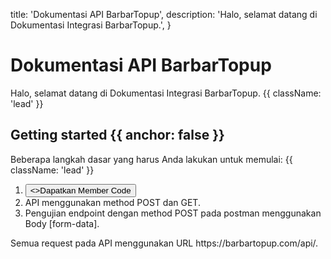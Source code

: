 
  title: 'Dokumentasi API BarbarTopup',
  description: 'Halo, selamat datang di Dokumentasi Integrasi BarbarTopup.',
}


<HeroPattern />

# Dokumentasi API BarbarTopup

Halo, selamat datang di Dokumentasi Integrasi BarbarTopup. {{ className: 'lead' }}

## Getting started {{ anchor: false }}

Beberapa langkah dasar yang harus Anda lakukan untuk memulai: {{ className: 'lead' }}

1. <div className="not-prose">
     <Button
       href="https://barbartopup.com/account/settings"
       variant="text"
       arrow="right"
     >
       <>Dapatkan Member Code</>
     </Button>
   </div>
2. API menggunakan method POST dan GET.
3. Pengujian endpoint dengan method POST pada postman menggunakan Body [form-data].

<Note>
  Semua request pada API menggunakan URL https://barbartopup.com/api/.
</Note>

<Resources />

